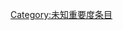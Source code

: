 {{catmore1|[[Wikipedia:微软专题|Wikipedia:微软专题]]}}
{{Articles by Importance|topic=微软|project=微软|format=TOC}}
{{emptycat}}

[[Category:未知重要度条目|Category:未知重要度条目]]